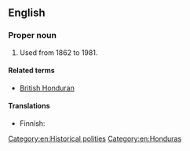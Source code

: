 ==English==
{{wikipedia}}

===Proper noun===
{{en-proper noun}}

# {{lb|en|historical}} {{former name of|en|Belize}} Used from 1862 to 1981.

====Related terms====
* [[British Honduran]]

====Translations====
{{trans-top|former name of Belize}}
* Finnish: {{t|fi|Brittiläinen Honduras}}
{{trans-mid}}
{{trans-bottom}}

[[Category:en:Historical polities]]
[[Category:en:Honduras]]